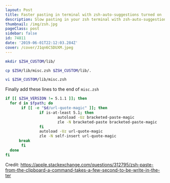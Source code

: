 ```yaml
---
layout: Post
title: Faster pasting in terminal with zsh-auto-suggestions turned on
description: Slow pasting in your zsh terminal with zsh-auto-suggestions?
thumbnail: /img/zsh.jpg
pageClass: post
sidebar: false
id: 74811
date: '2019-06-01T22:12:03.284Z'
cover: /cover/J1qn6CSDUXM.jpeg
---
```



```bash
mkdir $ZSH_CUSTOM/lib/
```

```bash
cp $ZSH/lib/misc.zsh $ZSH_CUSTOM/lib/.
```

```bash
vi $ZSH_CUSTOM/lib/misc.zsh
```

Finally add these lines to the end of `misc.zsh`
```bash
if [[ $ZSH_VERSION != 5.1.1 ]]; then
  for d in $fpath; do
       if [[ -e "$d/url-quote-magic" ]]; then
               if is-at-least 5.1; then
                       autoload -Uz bracketed-paste-magic
                       zle -N bracketed-paste bracketed-paste-magic
               fi
               autoload -Uz url-quote-magic
               zle -N self-insert url-quote-magic
      break
       fi
  done
fi
```

Credit: https://apple.stackexchange.com/questions/312795/zsh-paste-from-the-clipboard-a-command-takes-a-few-second-to-be-write-in-the-ter
